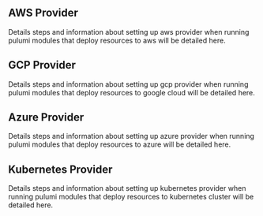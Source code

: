 ## AWS Provider

Details steps and information about setting up aws provider when running pulumi modules that deploy resources to aws will be detailed here.

## GCP Provider

Details steps and information about setting up gcp provider when running pulumi modules that deploy resources to google cloud will be detailed here.

## Azure Provider

Details steps and information about setting up azure provider when running pulumi modules that deploy resources to azure will be detailed here.

## Kubernetes Provider

Details steps and information about setting up kubernetes provider when running pulumi modules that deploy resources to kubernetes cluster will be detailed here.
